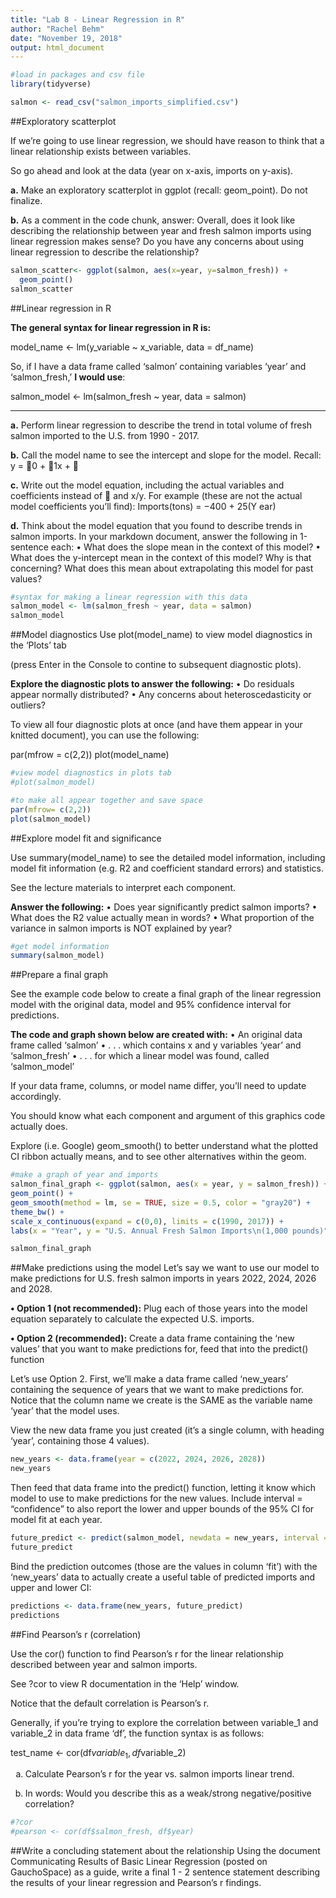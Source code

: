 ```yaml
---
title: "Lab 8 - Linear Regression in R"
author: "Rachel Behm"
date: "November 19, 2018"
output: html_document
---
```

```r
#load in packages and csv file
library(tidyverse)

salmon <- read_csv("salmon_imports_simplified.csv")
```

##Exploratory scatterplot

If we’re going to use linear regression, we should have reason to think that a linear relationship exists between
variables. 

So go ahead and look at the data (year on x-axis, imports on y-axis).

__a.__ Make an exploratory scatterplot in ggplot (recall: geom_point). Do not finalize.

__b.__ As a comment in the code chunk, answer: Overall, does it look like describing the relationship between
year and fresh salmon imports using linear regression makes sense? Do you have any concerns about
using linear regression to describe the relationship?

```r
salmon_scatter<- ggplot(salmon, aes(x=year, y=salmon_fresh)) +
  geom_point()
salmon_scatter
```

##Linear regression in R

**The general syntax for linear regression in R is:**

model_name <- lm(y_variable ~ x_variable, data = df_name)

So, if I have a data frame called ‘salmon’ containing variables ‘year’ and ‘salmon_fresh,’ __I would use__:

salmon_model <- lm(salmon_fresh ~ year, data = salmon)

_________________________________________________________________________________________________________________
__a.__ Perform linear regression to describe the trend in total volume of fresh salmon imported to the U.S.
from 1990 - 2017.

__b.__ Call the model name to see the intercept and slope for the model. Recall:
y = 0 + 1x + 

__c.__ Write out the model equation, including the actual variables and coefficients instead of  and x/y. For
example (these are not the actual model coefficients you’ll find):
Imports(tons) = −400 + 25(Y ear)

__d.__ Think about the model equation that you found to describe trends in salmon imports. In your markdown
document, answer the following in 1-sentence each:
• What does the slope mean in the context of this model?
• What does the y-intercept mean in the context of this model? Why is that concerning? What does this
mean about extrapolating this model for past values?

```r
#syntax for making a linear regression with this data
salmon_model <- lm(salmon_fresh ~ year, data = salmon)
salmon_model
```

##Model diagnostics
Use plot(model_name) to view model diagnostics in the ‘Plots’ tab 

(press Enter in the Console to contine to subsequent diagnostic plots). 

__Explore the diagnostic plots to answer the following:__
• Do residuals appear normally distributed?
• Any concerns about heteroscedasticity or outliers?

To view all four diagnostic plots at once (and have them appear in your knitted document), you can use the
following:

par(mfrow = c(2,2))
plot(model_name)

```r
#view model diagnostics in plots tab
#plot(salmon_model)

#to make all appear together and save space
par(mfrow= c(2,2))
plot(salmon_model)
```

##Explore model fit and significance

Use summary(model_name) to see the detailed model information, including model fit information (e.g. R2
and coefficient standard errors) and statistics.

See the lecture materials to interpret each component. 

**Answer the following:**
• Does year significantly predict salmon imports?
• What does the R2 value actually mean in words?
• What proportion of the variance in salmon imports is NOT explained by year?
```r
#get model information
summary(salmon_model)
```

##Prepare a final graph

See the example code below to create a final graph of the linear regression model with the original data,
model and 95% confidence interval for predictions.

**The code and graph shown below are created with:**
• An original data frame called ‘salmon’
• . . . which contains x and y variables ‘year’ and ‘salmon_fresh’
• . . . for which a linear model was found, called ‘salmon_model’

If your data frame, columns, or model name differ, you’ll need to update accordingly.

You should know what each component and argument of this graphics code actually does. 

Explore (i.e. Google) geom_smooth() to better understand what the plotted CI ribbon actually means, and to see other alternatives within the geom.
```r
#make a graph of year and imports 
salmon_final_graph <- ggplot(salmon, aes(x = year, y = salmon_fresh)) +
geom_point() +
geom_smooth(method = lm, se = TRUE, size = 0.5, color = "gray20") +
theme_bw() +
scale_x_continuous(expand = c(0,0), limits = c(1990, 2017)) +
labs(x = "Year", y = "U.S. Annual Fresh Salmon Imports\n(1,000 pounds)")

salmon_final_graph
```

##Make predictions using the model
Let’s say we want to use our model to make predictions for U.S. fresh salmon imports in years 2022, 2024,
2026 and 2028.

__• Option 1 (not recommended):__ Plug each of those years into the model equation separately to calculate
the expected U.S. imports.

__• Option 2 (recommended):__ Create a data frame containing the ‘new values’ that you want to make
predictions for, feed that into the predict() function

Let’s use Option 2. 
First, we’ll make a data frame called ‘new_years’ containing the sequence of years that we want to make predictions for. 
Notice that the column name we create is the SAME as the variable name ‘year’ that the model uses.

View the new data frame you just created (it’s a single column, with heading ‘year’, containing those 4
values).

```r
new_years <- data.frame(year = c(2022, 2024, 2026, 2028))
new_years
```

Then feed that data frame into the predict() function, letting it know which model to use to make predictions
for the new values.
Include interval = “confidence” to also report the lower and upper bounds of the 95% CI for model fit at
each year.


```r
future_predict <- predict(salmon_model, newdata = new_years, interval = "confidence")
future_predict
```


Bind the prediction outcomes (those are the values in column ‘fit’) with the ‘new_years’ data to actually
create a useful table of predicted imports and upper and lower CI:


```r
predictions <- data.frame(new_years, future_predict)
predictions
```

##Find Pearson’s r (correlation)

Use the cor() function to find Pearson’s r for the linear relationship described between year and salmon
imports.

See ?cor to view R documentation in the ‘Help’ window. 

Notice that the default correlation is Pearson’s r.

Generally, if you’re trying to explore the correlation between variable_1 and variable_2 in data frame ‘df’,
the function syntax is as follows:

test_name <- cor(df$variable_1, df$variable_2)

a. Calculate Pearson’s r for the year vs. salmon imports linear trend.

b. In words: Would you describe this as a weak/strong negative/positive correlation?
```r
#?cor
#pearson <- cor(df$salmon_fresh, df$year)
```

##Write a concluding statement about the relationship
Using the document Communicating Results of Basic Linear Regression (posted on GauchoSpace) as a guide,
write a final 1 - 2 sentence statement describing the results of your linear regression and Pearson’s r findings.

